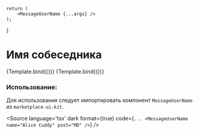
<Meta title="Chat/Message/MessageUserName" component={MessageUserName} />


    return (
        <MessageUserName {...args} />
    );
}

# Имя собеседника

<Canvas isColumn>
    <Story name="Base" args={{name: "Alice Cuddy"}}>
        {Template.bind({})}
    </Story>
    <Story name="With Post" args={{name: "Alice Cuddy", post: "MD"}}>
        {Template.bind({})}
    </Story>
</Canvas>

<ArgsTable of={MessageUserName} />

### Использование:
Для использования следует импортировать компонент `MessageUserName` из `marketplace-ui-kit`.

<Source
    language='tsx'
    dark
    format={true}
    code={`
        ...
        <MessageUserName name="Alice Cuddy" post="MD" />
  `}
/>
